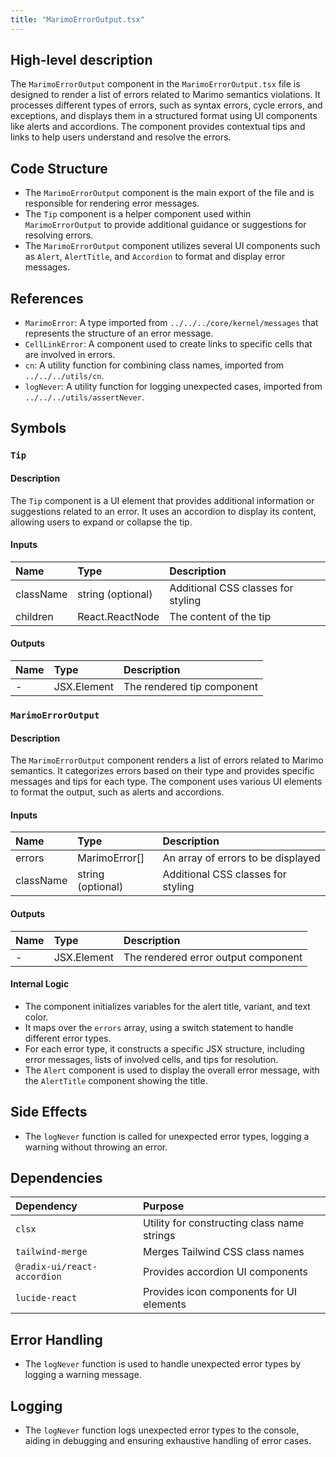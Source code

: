 ```yaml
---
title: "MarimoErrorOutput.tsx"
---
```


## High-level description

The `MarimoErrorOutput` component in the `MarimoErrorOutput.tsx` file is designed to render a list of errors related to Marimo semantics violations. It processes different types of errors, such as syntax errors, cycle errors, and exceptions, and displays them in a structured format using UI components like alerts and accordions. The component provides contextual tips and links to help users understand and resolve the errors.

## Code Structure

- The `MarimoErrorOutput` component is the main export of the file and is responsible for rendering error messages.
- The `Tip` component is a helper component used within `MarimoErrorOutput` to provide additional guidance or suggestions for resolving errors.
- The `MarimoErrorOutput` component utilizes several UI components such as `Alert`, `AlertTitle`, and `Accordion` to format and display error messages.

## References

- `MarimoError`: A type imported from `../../../core/kernel/messages` that represents the structure of an error message.
- `CellLinkError`: A component used to create links to specific cells that are involved in errors.
- `cn`: A utility function for combining class names, imported from `../../../utils/cn`.
- `logNever`: A utility function for logging unexpected cases, imported from `../../../utils/assertNever`.

## Symbols

### `Tip`
#### Description
The `Tip` component is a UI element that provides additional information or suggestions related to an error. It uses an accordion to display its content, allowing users to expand or collapse the tip.

#### Inputs
| Name      | Type             | Description                        |
|:----------|:-----------------|:-----------------------------------|
| className | string (optional)| Additional CSS classes for styling |
| children  | React.ReactNode  | The content of the tip             |

#### Outputs
| Name | Type      | Description          |
|:-----|:----------|:---------------------|
| -    | JSX.Element | The rendered tip component |

### `MarimoErrorOutput`
#### Description
The `MarimoErrorOutput` component renders a list of errors related to Marimo semantics. It categorizes errors based on their type and provides specific messages and tips for each type. The component uses various UI elements to format the output, such as alerts and accordions.

#### Inputs
| Name      | Type          | Description                        |
|:----------|:--------------|:-----------------------------------|
| errors    | MarimoError[] | An array of errors to be displayed |
| className | string (optional) | Additional CSS classes for styling |

#### Outputs
| Name | Type      | Description          |
|:-----|:----------|:---------------------|
| -    | JSX.Element | The rendered error output component |

#### Internal Logic
- The component initializes variables for the alert title, variant, and text color.
- It maps over the `errors` array, using a switch statement to handle different error types.
- For each error type, it constructs a specific JSX structure, including error messages, lists of involved cells, and tips for resolution.
- The `Alert` component is used to display the overall error message, with the `AlertTitle` component showing the title.

## Side Effects
- The `logNever` function is called for unexpected error types, logging a warning without throwing an error.

## Dependencies

| Dependency | Purpose                                      |
|:-----------|:---------------------------------------------|
| `clsx`     | Utility for constructing class name strings  |
| `tailwind-merge` | Merges Tailwind CSS class names         |
| `@radix-ui/react-accordion` | Provides accordion UI components |
| `lucide-react` | Provides icon components for UI elements |

## Error Handling
- The `logNever` function is used to handle unexpected error types by logging a warning message.

## Logging
- The `logNever` function logs unexpected error types to the console, aiding in debugging and ensuring exhaustive handling of error cases.